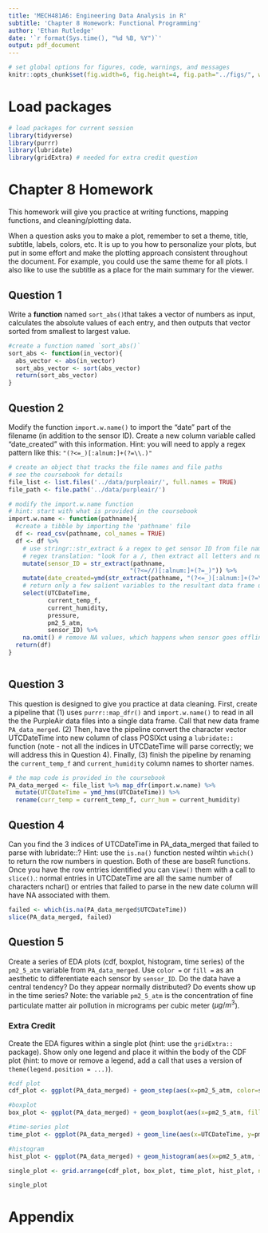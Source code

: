```yaml
---
title: 'MECH481A6: Engineering Data Analysis in R'
subtitle: 'Chapter 8 Homework: Functional Programming' 
author: 'Ethan Rutledge'
date: '`r format(Sys.time(), "%d %B, %Y")`'
output: pdf_document
---
```


```r
# set global options for figures, code, warnings, and messages
knitr::opts_chunk$set(fig.width=6, fig.height=4, fig.path="../figs/", warning=FALSE, message=FALSE)
```

# Load packages

```r
# load packages for current session
library(tidyverse) 
library(purrr)
library(lubridate)
library(gridExtra) # needed for extra credit question
```

# Chapter 8 Homework

This homework will give you practice at writing functions, mapping functions, and cleaning/plotting data. 

When a question asks you to make a plot, remember to set a theme, title, 
subtitle, labels, colors, etc. It is up to you how to personalize your plots, 
but put in some effort and make the plotting approach consistent throughout
the document. For example, you could use the same theme for all plots. I also
like to use the subtitle as a place for the main summary for the viewer.

\newpage

## Question 1

Write a **function** named `sort_abs()`that takes a vector of numbers as input, calculates the absolute values of each entry, and then outputs that vector sorted from smallest to largest value. 

```r

#create a function named `sort_abs()`
sort_abs <- function(in_vector){
  abs_vector <- abs(in_vector)
  sort_abs_vector <- sort(abs_vector)
  return(sort_abs_vector)
}

```

## Question 2

Modify the function `import.w.name()` to import the “date” part of the filename (in addition to the sensor ID). Create a new column variable called “date_created” with this information. Hint: you will need to apply a regex pattern like this: `"(?<=_)[:alnum:]+(?=\\.)"`

```r
# create an object that tracks the file names and file paths
# see the coursebook for details
file_list <- list.files('../data/purpleair/', full.names = TRUE)
file_path <- file.path('../data/purpleair/')

# modify the import.w.name function
# hint: start with what is provided in the coursebook
import.w.name <- function(pathname){
  #create a tibble by importing the 'pathname' file
  df <- read_csv(pathname, col_names = TRUE)
  df <- df %>%
    # use stringr::str_extract & a regex to get sensor ID from file name
    # regex translation: "look for a /, then extract all letters and numbers that follow until _"
    mutate(sensor_ID = str_extract(pathname, 
                                  "(?<=//)[:alnum:]+(?=_)")) %>%
    mutate(date_created=ymd(str_extract(pathname, "(?<=_)[:alnum:]+(?=\\.)"))) %>%
    # return only a few salient variables to the resultant data frame using dplyr::select
    select(UTCDateTime, 
           current_temp_f, 
           current_humidity, 
           pressure,
           pm2_5_atm,
           sensor_ID) %>%
    na.omit() # remove NA values, which happens when sensor goes offline
  return(df)
}



```

## Question 3
This question is designed to give you practice at data cleaning. First, create a pipeline that (1) uses `purrr::map_dfr()` and `import.w.name()` to read in  all the the PurpleAir data files into a single data frame. Call that new data frame `PA_data_merged`. (2) Then, have the pipeline convert the character vector UTCDateTime into new column of class POSIXct using a `lubridate::` function (note - not all the indices in UTCDateTime will parse correctly; we will address this in Question 4). Finally, (3) finish the pipeline by renaming the `current_temp_f` and `current_humidity` column names to shorter names.

```r
# the map code is provided in the coursebook
PA_data_merged <- file_list %>% map_dfr(import.w.name) %>% 
  mutate(UTCDateTime = ymd_hms(UTCDateTime)) %>%
  rename(curr_temp = current_temp_f, curr_hum = current_humidity)

```

## Question 4
Can you find the 3 indices of UTCDateTime in PA_data_merged that failed to parse with lubridate::? Hint: use the `is.na()` function nested wihtin `which()` to return the row numbers in question. Both of these are baseR functions. Once you have the row entries identified you can `View()` them with a call to `slice()`.: normal entries in UTCDateTime are all the same number of characters nchar() or entries that failed to parse in the new date column will have NA associated with them.
```r
failed <- which(is.na(PA_data_merged$UTCDateTime))
slice(PA_data_merged, failed)

```

## Question 5
Create a series of EDA plots (cdf, boxplot, histogram, time series) of the `pm2_5_atm` variable from `PA_data_merged`. Use `color =` or `fill =` as an aesthetic to differentiate each sensor by `sensor_ID`. Do the data have a central tendency? Do they appear normally distributed? Do events show up in the time series?  Note: the variable `pm2_5_atm` is the concentration of fine particulate matter air pollution in micrograms per cubic meter ($\mu g/m^3$).

### Extra Credit
Create the EDA figures within a single plot (hint: use the `gridExtra::` package).  Show only one legend and place it within the body of the CDF plot (hint: to move or remove a legend, add a call that uses a version of `theme(legend.position = ...)`).

```r
#cdf plot
cdf_plot <- ggplot(PA_data_merged) + geom_step(aes(x=pm2_5_atm, color=sensor_ID), stat = "ecdf") + labs(title= "CDF Plot of pm2_5_atm by Sensor ID", color = "Sensor ID") + theme_minimal() + theme(legend.position = "none")

#boxplot
box_plot <- ggplot(PA_data_merged) + geom_boxplot(aes(x=pm2_5_atm, fill=sensor_ID)) + labs(title = "Box Plot of pm2_5_atm by Sensor ID") + theme_minimal() + theme(legend.position = "none")

#time-series plot
time_plot <- ggplot(PA_data_merged) + geom_line(aes(x=UTCDateTime, y=pm2_5_atm, color=sensor_ID)) + labs(title = "Time Series Plot of pm2_5_atm by Sensor ID") + theme_minimal() + theme(legend.position = "none")

#histogram
hist_plot <- ggplot(PA_data_merged) + geom_histogram(aes(x=pm2_5_atm, fill=sensor_ID), bins = 50) + labs(title = "Histogram Plot of pm2_5_atm by Sensor ID") + theme_minimal() + theme(legend.position = "none")

single_plot <- grid.arrange(cdf_plot, box_plot, time_plot, hist_plot, nrow = 2, ncol = 2)

single_plot

```

\newpage

# Appendix

```r
```
